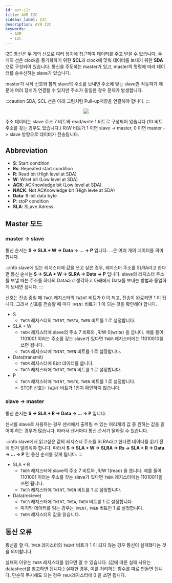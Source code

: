 ```yaml
---
id: avr-i2c
title: AVR I2C
sidebar_label: I2C
description: AVR I2C
keywords:
  - AVR
  - I2C
---
```



I2C 통신은 두 개의 선으로 여러 장치에 접근하여 데이터를 주고 받을 수 있습니다. 두 개의 선은 clock을 동기화하기 위한 **SCL**과 clock에 맞춰 데이터를 보내기 위한 **SDA**으로 구성되어 있습니다. 통신을 주도하는 master가 있고, master의 명령에 따라 데이터를 송수신하는 slave가 있습니다.

master가 시작 신호와 함께 slave의 주소를 보내면 주소에 맞는 slave만 작동하기 때문에 여러 장치가 연결될 수 있지만 주소가 동일한 경우 문제가 발생합니다.

:::caution
SDA, SCL 선은 아래 그림처럼 Pull-up저항을 연결해야 합니다.
:::

<center>
  <img src={useBaseUrl('img/mcu/avr/avr-i2c-bus-interconnection.png')} />
</center>

주소 데이터는 slave 주소 7 비트와 read/write 1 비트로 구성되어 있습니다.(10 비트 주소를 갖는 경우도 있습니다.) R/W 비트가 1 이면 slave -> master, 0 이면 master -> slave 방향으로 데이터가 전송됩니다.

## Abbreviation

- **S**: Start condition
- **Rs**: Repeated start condition
- **R**: Read bit (High level at SDA)
- **W**: Wriet bit (Low level at SDA)
- **ACK**: ACKnowledge bit (Low level at SDA)
- **NACK**: Not ACKnowledge bit (High levle at SDA)
- **Data**: 8-bit data byte
- **P**: stoP condition
- **SLA**: SLave Adress

## Master 모드

### master -> slave

통신 순서는 **S -> SLA + W -> Data -> ... -> P** 입니다. ...은 여러 개의 데이터를 의미합니다.

:::info
slave에 있는 레지스터에 값을 쓰고 싶은 경우, 레지스터 주소를 SLRA라고 한다면
통신 순서는 **S -> SLA + W -> SLRA -> Data -> P** 입니다.
slave의 레지스터 주소를 보낼 때는 주소를 하나의 Data라고 생각하고 아래에서 Data를 보내는 방법과 동일하게 보내면 됩니다.
:::

신호는 전송 중일 때 `TWCR` 레지스터의 `TWINT` 비트가 0 이 되고, 전송이 완료되면 1 이 됩니다. 그래서 신호를 전송할 때 마다 `TWINT` 비트가 1 이 되는 것을 확인해야 합니다.

- S
  - `TWCR` 레지스터의 `TWINT`, `TWSTA`, `TWEN` 비트를 1 로 설정합니다.
- SLA + W
  - `TWDR` 레지스터에 slave의 주소 7 비트와 ,R/W 0(write) 을 씁니다. 예를 들어 1101001 이라는 주소를 갖는 slave가 있다면 `TWDR` 레지스터에는 11010010을 쓰면 됩니다.
  - `TWCR` 레지스터에 `TWINT`, `TWEN` 비트를 1 로 설정합니다.
- Data(transmit)
  - `TWDR` 레지스터에 8bit 데이터를 씁니다.
  - `TWCR` 레지스터에 `TWINT`, `TWEN` 비트를 1 로 설정합니다.
- P
  - `TWCR` 레지스터에 `TWINT`, `TWSTO`, `TWEN` 비트를 1 로 설정합니다.
  - STOP 신호는 `TWINT` 비트가 1인지 확인하지 않습니다.

### slave -> master

통신 순서는 **S -> SLA + R -> Data -> ... -> P** 입니다.

센서를 slave로 사용하는 경우 센서에서 출력될 수 있는 여러개의 값 중 원하는 값을 읽어야 하는 경우가 많습니다. 따라서 센서마다 통신 순서가 달라질 수 있습니다.

:::info
slave에서 읽고싶은 값의 레지스터 주소를 SLRA라고 한다면 데이터를 읽기 전에 먼저 알려줘야 합니다.
따라서 **S -> SLA + W -> SLRA -> Rs -> SLA + R -> Data -> ... -> P** 인 통신 순서를 갖게 됩니다.
:::

- SLA + R
  - `TWDR` 레지스터에 slave의 주소 7 비트와 ,R/W 1(read) 을 씁니다. 예를 들어 1101001 이라는 주소를 갖는 slave가 있다면 `TWDR` 레지스터에는 11010011을 쓰면 됩니다.
  - `TWCR` 레지스터에 `TWINT`, `TWEN` 비트를 1 로 설정합니다.
- Data(recieve)
  - `TWCR` 레지스터에 `TWINT`, `TWEA`, `TWEN` 비트를 1 로 설정합니다.
  - 마지막 데이터를 읽는 경우는 `TWINT`, `TWEN` 비트만 1 로 설정합니다.
  - `TWDR` 레지스터의 값을 읽습니다.

## 통신 오류

통신을 할 때, `TWCR` 레지스터의 `TWINT` 비트가 1 이 되지 않는 경우 통신이 실패했다는 것을 의미합니다.

실패의 이유는 `TWSR` 레지스터를 읽으면 알 수 있습니다. (값에 따른 실패 사유는 datasheet를 참고하면 됩니다.) 실패한 경우, 이를 처리하는 함수를 따로 만들면 됩니다. 단순히 무시해도 되는 경우 `TWCR`레지스터에 0 을 쓰면 됩니다.
